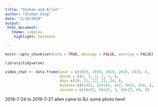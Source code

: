 ```yaml
---
title: "Shuhan and Allen"
author: "Shuhan Song"
date: "2/18/2020"
output: 
 html_document:
   theme: simplex
    highlight: textmate

---
```


```r
knitr::opts_chunk$set(echo = TRUE, message = FALSE, warning = FALSE)

library(tidyverse)
```

```r
video_chat <- data.frame(year = c(2019, 2019, 2019, 2019, 2019, ), 
                         month = c(7, 7, 7, 7, 7, ), 
                         day= c(20, 21, 22, 23, 24, ), 
                         minute= c(61+51, 13+142, 142, 9+22, 3+4, ), 
                         second = c(36+22, 54+23, 1, 33+17, 69, ))
```

2019-7-24 to 2019-7-27 allen came to BJ.
some photo here!


